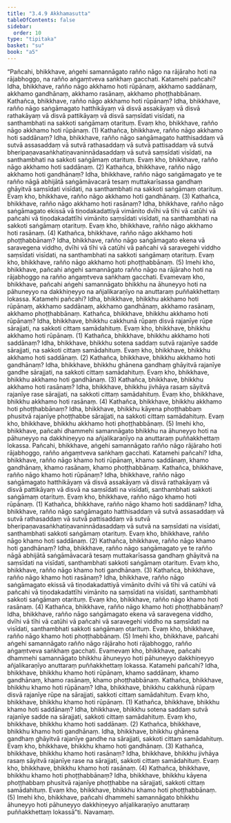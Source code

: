 ```yaml
---
title: "3.4.9 Akkhamasutta"
tableOfContents: false
sidebar:
  order: 10
type: "tipitaka"
basket: "su"
book: "a5"
---
```



<DynamicBreadcrumb />

<Division number="139" book="a5">

<Paragraph number="769" book="a5">
“Pañcahi, bhikkhave, aṅgehi samannāgato rañño nāgo na rājāraho hoti na rājabhoggo, na rañño aṅgaṃtveva saṅkhaṃ gacchati. Katamehi pañcahi? Idha, bhikkhave, rañño nāgo akkhamo hoti rūpānaṃ, akkhamo saddānaṃ, akkhamo gandhānaṃ, akkhamo rasānaṃ, akkhamo phoṭṭhabbānaṃ.
</Paragraph>

<Paragraph number="770" book="a5">
Kathañca, bhikkhave, rañño nāgo akkhamo hoti rūpānaṃ? Idha, bhikkhave, rañño nāgo saṅgāmagato hatthikāyaṃ vā disvā assakāyaṃ vā disvā rathakāyaṃ vā disvā pattikāyaṃ vā disvā saṃsīdati visīdati, na santhambhati na sakkoti saṅgāmaṃ otarituṃ. Evaṃ kho, bhikkhave, rañño nāgo akkhamo hoti rūpānaṃ. (1)
</Paragraph>

<Paragraph number="771" book="a5">
Kathañca, bhikkhave, rañño nāgo akkhamo hoti saddānaṃ? Idha, bhikkhave, rañño nāgo saṅgāmagato hatthisaddaṃ vā sutvā assasaddaṃ vā sutvā rathasaddaṃ vā sutvā pattisaddaṃ vā sutvā bheripaṇavasaṅkhatiṇavaninnādasaddaṃ vā sutvā saṃsīdati visīdati, na santhambhati na sakkoti saṅgāmaṃ otarituṃ. Evaṃ kho, bhikkhave, rañño nāgo akkhamo hoti saddānaṃ. (2)
</Paragraph>

<Paragraph number="772" book="a5">
Kathañca, bhikkhave, rañño nāgo akkhamo hoti gandhānaṃ? Idha, bhikkhave, rañño nāgo saṅgāmagato ye te rañño nāgā abhijātā saṅgāmāvacarā tesaṃ muttakarīsassa gandhaṃ ghāyitvā saṃsīdati visīdati, na santhambhati na sakkoti saṅgāmaṃ otarituṃ. Evaṃ kho, bhikkhave, rañño nāgo akkhamo hoti gandhānaṃ. (3)
</Paragraph>

<Paragraph number="773" book="a5">
Kathañca, bhikkhave, rañño nāgo akkhamo hoti rasānaṃ? Idha, bhikkhave, rañño nāgo saṅgāmagato ekissā vā tiṇodakadattiyā vimānito dvīhi vā tīhi vā catūhi vā pañcahi vā tiṇodakadattīhi vimānito saṃsīdati visīdati, na santhambhati na sakkoti saṅgāmaṃ otarituṃ. Evaṃ kho, bhikkhave, rañño nāgo akkhamo hoti rasānaṃ. (4)
</Paragraph>

<Paragraph number="774" book="a5">
Kathañca, bhikkhave, rañño nāgo akkhamo hoti phoṭṭhabbānaṃ? Idha, bhikkhave, rañño nāgo saṅgāmagato ekena vā saravegena viddho, dvīhi vā tīhi vā catūhi vā pañcahi vā saravegehi viddho saṃsīdati visīdati, na santhambhati na sakkoti saṅgāmaṃ otarituṃ. Evaṃ kho, bhikkhave, rañño nāgo akkhamo hoti phoṭṭhabbānaṃ. (5)
</Paragraph>

<Paragraph number="775" book="a5">
Imehi kho, bhikkhave, pañcahi aṅgehi samannāgato rañño nāgo na rājāraho hoti na rājabhoggo na rañño aṅgaṃtveva saṅkhaṃ gacchati.
</Paragraph>

<Paragraph number="776" book="a5">
Evamevaṃ kho, bhikkhave, pañcahi aṅgehi samannāgato bhikkhu na āhuneyyo hoti na pāhuneyyo na dakkhiṇeyyo na añjalikaraṇīyo na anuttaraṃ puññakkhettaṃ lokassa. Katamehi pañcahi? Idha, bhikkhave, bhikkhu akkhamo hoti rūpānaṃ, akkhamo saddānaṃ, akkhamo gandhānaṃ, akkhamo rasānaṃ, akkhamo phoṭṭhabbānaṃ.
</Paragraph>

<Paragraph number="777" book="a5">
Kathañca, bhikkhave, bhikkhu akkhamo hoti rūpānaṃ? Idha, bhikkhave, bhikkhu cakkhunā rūpaṃ disvā rajanīye rūpe sārajjati, na sakkoti cittaṃ samādahituṃ. Evaṃ kho, bhikkhave, bhikkhu akkhamo hoti rūpānaṃ. (1)
</Paragraph>

<Paragraph number="778" book="a5">
Kathañca, bhikkhave, bhikkhu akkhamo hoti saddānaṃ? Idha, bhikkhave, bhikkhu sotena saddaṃ sutvā rajanīye sadde sārajjati, na sakkoti cittaṃ samādahituṃ. Evaṃ kho, bhikkhave, bhikkhu akkhamo hoti saddānaṃ. (2)
</Paragraph>

<Paragraph number="779" book="a5">
Kathañca, bhikkhave, bhikkhu akkhamo hoti gandhānaṃ? Idha, bhikkhave, bhikkhu ghānena gandhaṃ ghāyitvā rajanīye gandhe sārajjati, na sakkoti cittaṃ samādahituṃ. Evaṃ kho, bhikkhave, bhikkhu akkhamo hoti gandhānaṃ. (3)
</Paragraph>

<Paragraph number="780" book="a5">
Kathañca, bhikkhave, bhikkhu akkhamo hoti rasānaṃ? Idha, bhikkhave, bhikkhu jivhāya rasaṃ sāyitvā rajanīye rase sārajjati, na sakkoti cittaṃ samādahituṃ. Evaṃ kho, bhikkhave, bhikkhu akkhamo hoti rasānaṃ. (4)
</Paragraph>

<Paragraph number="781" book="a5">
Kathañca, bhikkhave, bhikkhu akkhamo hoti phoṭṭhabbānaṃ? Idha, bhikkhave, bhikkhu kāyena phoṭṭhabbaṃ phusitvā rajanīye phoṭṭhabbe sārajjati, na sakkoti cittaṃ samādahituṃ. Evaṃ kho, bhikkhave, bhikkhu akkhamo hoti phoṭṭhabbānaṃ. (5)
</Paragraph>

<Paragraph number="782" book="a5">
Imehi kho, bhikkhave, pañcahi dhammehi samannāgato bhikkhu na āhuneyyo hoti na pāhuneyyo na dakkhiṇeyyo na añjalikaraṇīyo na anuttaraṃ puññakkhettaṃ lokassa.
</Paragraph>

<Paragraph number="783" book="a5">
Pañcahi, bhikkhave, aṅgehi samannāgato rañño nāgo rājāraho hoti rājabhoggo, rañño aṅgaṃtveva saṅkhaṃ gacchati. Katamehi pañcahi? Idha, bhikkhave, rañño nāgo khamo hoti rūpānaṃ, khamo saddānaṃ, khamo gandhānaṃ, khamo rasānaṃ, khamo phoṭṭhabbānaṃ.
</Paragraph>

<Paragraph number="784" book="a5">
Kathañca, bhikkhave, rañño nāgo khamo hoti rūpānaṃ? Idha, bhikkhave, rañño nāgo saṅgāmagato hatthikāyaṃ vā disvā assakāyaṃ vā disvā rathakāyaṃ vā disvā pattikāyaṃ vā disvā na saṃsīdati na visīdati, santhambhati sakkoti saṅgāmaṃ otarituṃ. Evaṃ kho, bhikkhave, rañño nāgo khamo hoti rūpānaṃ. (1)
</Paragraph>

<Paragraph number="785" book="a5">
Kathañca, bhikkhave, rañño nāgo khamo hoti saddānaṃ? Idha, bhikkhave, rañño nāgo saṅgāmagato hatthisaddaṃ vā sutvā assasaddaṃ vā sutvā rathasaddaṃ vā sutvā pattisaddaṃ vā sutvā bheripaṇavasaṅkhatiṇavaninnādasaddaṃ vā sutvā na saṃsīdati na visīdati, santhambhati sakkoti saṅgāmaṃ otarituṃ. Evaṃ kho, bhikkhave, rañño nāgo khamo hoti saddānaṃ. (2)
</Paragraph>

<Paragraph number="786" book="a5">
Kathañca, bhikkhave, rañño nāgo khamo hoti gandhānaṃ? Idha, bhikkhave, rañño nāgo saṅgāmagato ye te rañño nāgā abhijātā saṅgāmāvacarā tesaṃ muttakarīsassa gandhaṃ ghāyitvā na saṃsīdati na visīdati, santhambhati sakkoti saṅgāmaṃ otarituṃ. Evaṃ kho, bhikkhave, rañño nāgo khamo hoti gandhānaṃ. (3)
</Paragraph>

<Paragraph number="787" book="a5">
Kathañca, bhikkhave, rañño nāgo khamo hoti rasānaṃ? Idha, bhikkhave, rañño nāgo saṅgāmagato ekissā vā tiṇodakadattiyā vimānito dvīhi vā tīhi vā catūhi vā pañcahi vā tiṇodakadattīhi vimānito na saṃsīdati na visīdati, santhambhati sakkoti saṅgāmaṃ otarituṃ. Evaṃ kho, bhikkhave, rañño nāgo khamo hoti rasānaṃ. (4)
</Paragraph>

<Paragraph number="788" book="a5">
Kathañca, bhikkhave, rañño nāgo khamo hoti phoṭṭhabbānaṃ? Idha, bhikkhave, rañño nāgo saṅgāmagato ekena vā saravegena viddho, dvīhi vā tīhi vā catūhi vā pañcahi vā saravegehi viddho na saṃsīdati na visīdati, santhambhati sakkoti saṅgāmaṃ otarituṃ. Evaṃ kho, bhikkhave, rañño nāgo khamo hoti phoṭṭhabbānaṃ. (5)
</Paragraph>

<Paragraph number="789" book="a5">
Imehi kho, bhikkhave, pañcahi aṅgehi samannāgato rañño nāgo rājāraho hoti rājabhoggo, rañño aṅgaṃtveva saṅkhaṃ gacchati.
</Paragraph>

<Paragraph number="790" book="a5">
Evamevaṃ kho, bhikkhave, pañcahi dhammehi samannāgato bhikkhu āhuneyyo hoti pāhuneyyo dakkhiṇeyyo añjalikaraṇīyo anuttaraṃ puññakkhettaṃ lokassa. Katamehi pañcahi? Idha, bhikkhave, bhikkhu khamo hoti rūpānaṃ, khamo saddānaṃ, khamo gandhānaṃ, khamo rasānaṃ, khamo phoṭṭhabbānaṃ.
</Paragraph>

<Paragraph number="791" book="a5">
Kathañca, bhikkhave, bhikkhu khamo hoti rūpānaṃ? Idha, bhikkhave, bhikkhu cakkhunā rūpaṃ disvā rajanīye rūpe na sārajjati, sakkoti cittaṃ samādahituṃ. Evaṃ kho, bhikkhave, bhikkhu khamo hoti rūpānaṃ. (1)
</Paragraph>

<Paragraph number="792" book="a5">
Kathañca, bhikkhave, bhikkhu khamo hoti saddānaṃ? Idha, bhikkhave, bhikkhu sotena saddaṃ sutvā rajanīye sadde na sārajjati, sakkoti cittaṃ samādahituṃ. Evaṃ kho, bhikkhave, bhikkhu khamo hoti saddānaṃ. (2)
</Paragraph>

<Paragraph number="793" book="a5">
Kathañca, bhikkhave, bhikkhu khamo hoti gandhānaṃ. Idha, bhikkhave, bhikkhu ghānena gandhaṃ ghāyitvā rajanīye gandhe na sārajjati, sakkoti cittaṃ samādahituṃ. Evaṃ kho, bhikkhave, bhikkhu khamo hoti gandhānaṃ. (3)
</Paragraph>

<Paragraph number="794" book="a5">
Kathañca, bhikkhave, bhikkhu khamo hoti rasānaṃ? Idha, bhikkhave, bhikkhu jivhāya rasaṃ sāyitvā rajanīye rase na sārajjati, sakkoti cittaṃ samādahituṃ. Evaṃ kho, bhikkhave, bhikkhu khamo hoti rasānaṃ. (4)
</Paragraph>

<Paragraph number="795" book="a5">
Kathañca, bhikkhave, bhikkhu khamo hoti phoṭṭhabbānaṃ? Idha, bhikkhave, bhikkhu kāyena phoṭṭhabbaṃ phusitvā rajanīye phoṭṭhabbe na sārajjati, sakkoti cittaṃ samādahituṃ. Evaṃ kho, bhikkhave, bhikkhu khamo hoti phoṭṭhabbānaṃ. (5)
</Paragraph>

<Paragraph number="796" book="a5">
Imehi kho, bhikkhave, pañcahi dhammehi samannāgato bhikkhu āhuneyyo hoti pāhuneyyo dakkhiṇeyyo añjalikaraṇīyo anuttaraṃ puññakkhettaṃ lokassā”ti.

</Paragraph>
</Division>

<Paragraph number="797" type="center" book="a5">
Navamaṃ.
</Paragraph>